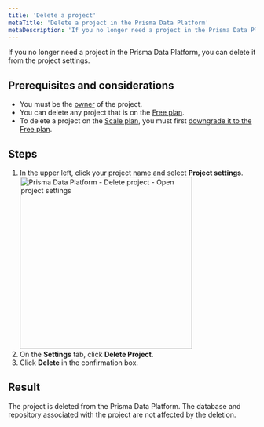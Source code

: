 ```yaml
---
title: 'Delete a project'
metaTitle: 'Delete a project in the Prisma Data Platform'
metaDescription: 'If you no longer need a project in the Prisma Data Platform, you can delete it from the project settings.'
---
```


<TopBlock>

If you no longer need a project in the Prisma Data Platform, you can delete it from the project settings.

</TopBlock>

## Prerequisites and considerations

- You must be the [owner](../members/roles-permissions) of the project.
- You can delete any project that is on the [Free plan](../billing/plans-and-quotas#strongfreestrong-plan).
- To delete a project on the [Scale plan](../billing/plans-and-quotas#strongscalestrong-plan), you must first [downgrade it to the Free plan](../billing/manage-plans#downgrade-to-free-plan).

## Steps

1. In the upper left, click your project name and select **Project settings**.
   <img
     src="../../images/common/open-project-settings.png"
     alt="Prisma Data Platform - Delete project - Open project settings"
     width="350px"
   />
2. On the **Settings** tab, click **Delete Project**.
3. Click **Delete** in the confirmation box.

## Result

The project is deleted from the Prisma Data Platform. The database and repository associated with the project are not affected by the deletion.
